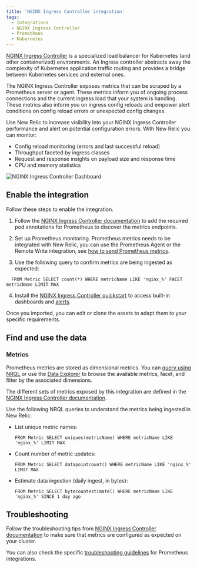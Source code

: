 ```yaml
---
title: 'NGINX Ingress Controller integration'
tags:
  - Integrations
  - NGINX Ingress Controller
  - Prometheus
  - Kubernetes
---
```



[NGINX Ingress Controller](https://www.nginx.com/resources/glossary/kubernetes-ingress-controller/) is a specialized load balancer for Kubernetes (and other containerized) environments. An Ingress controller abstracts away the complexity of Kubernetes application traffic routing and provides a bridge between Kubernetes services and external ones.

The NGINX Ingress Controller exposes metrics that can be scraped by a Prometheus server or agent. These metrics inform you of ongoing process connections and the current ingress load that your system is handling. These metrics also inform you on ingress config reloads and empower alert conditions on config reload errors or unexpected config changes.

Use New Relic to increase visibility into your NGINX Ingress Controller performance and alert on potential configuration errors. With New Relic you can monitor:

* Config reload monitoring (errors and last successful reload)
* Throughput faceted by ingress classes
* Request and response insights on payload size and response time
* CPU and memory statistics

<img
  title="NGINX Ingress Controller Dashboard"
  alt="NGINX Ingress Controller Dashboard"
  src={kubernetesIngressControllerDashboard}
/>

## Enable the integration

Follow these steps to enable the integration.

1. Follow the [NGINX Ingress Controller documentation](https://kubernetes.github.io/ingress-nginx/user-guide/monitoring/#prometheus-and-grafana-installation-using-pod-annotations) to add the required pod annotations for Prometheus to discover the metrics endpoints.

2. Set up Prometheus monitoring. Prometheus metrics needs to be integrated with New Relic, you can use the Prometheus Agent or the Remote Write integration, see [how to send Prometheus metrics](/docs/infrastructure/prometheus-integrations/get-started/send-prometheus-metric-data-new-relic/).

3. Use the following query to confirm metrics are being ingested as expected:

  ```
    FROM Metric SELECT count(*) WHERE metricName LIKE 'nginx_%' FACET metricName LIMIT MAX
  ```

4. Install the [NGINX Ingress Controller quickstart](https://newrelic.com/instant-observability/nginx-ingress-controller) to access built-in dashboards and [alerts](/docs/alerts-applied-intelligence/new-relic-alerts/learn-alerts/introduction-alerts/). 

  Once you imported, you can edit or clone the assets to adapt them to your specific requirements.

## Find and use the data

### Metrics

Prometheus metrics are stored as dimensional metrics. You can [query using NRQL](/docs/telemetry-data-platform/get-data/apis/query-metric-data-type/) or use the [Data Explorer](/docs/query-your-data/explore-query-data/browse-data/introduction-data-explorer/) to browse the available metrics, facet, and filter by the associated dimensions.

The different sets of metrics exposed by this integration are defined in the [NGINX Ingress Controller documentation](https://kubernetes.github.io/ingress-nginx/user-guide/monitoring/#exposed-metrics).

Use the following NRQL queries to understand the metrics being ingested in New Relic:

* List unique metric names:

  ```
  FROM Metric SELECT uniques(metricName) WHERE metricName LIKE 'nginx_%' LIMIT MAX
  ```

* Count number of metric updates:

  ```
  FROM Metric SELECT datapointcount() WHERE metricName LIKE 'nginx_%' LIMIT MAX
  ```

* Estimate data ingestion (daily ingest, in bytes):

	```
  FROM Metric SELECT bytecountestimate() WHERE metricName LIKE 'nginx_%' SINCE 1 day ago
  ```

## Troubleshooting

Follow the troubleshooting tips from [NGINX Ingress Controller documentation](https://kubernetes.github.io/ingress-nginx/user-guide/monitoring/#prometheus-and-grafana-installation-using-pod-annotations) to make sure that metrics are configured as expected on your cluster.

You can also check the specific [troubleshooting guidelines](/docs/infrastructure/prometheus-integrations/troubleshooting/no-data-appears-prometheus-integration) for Prometheus integrations.

